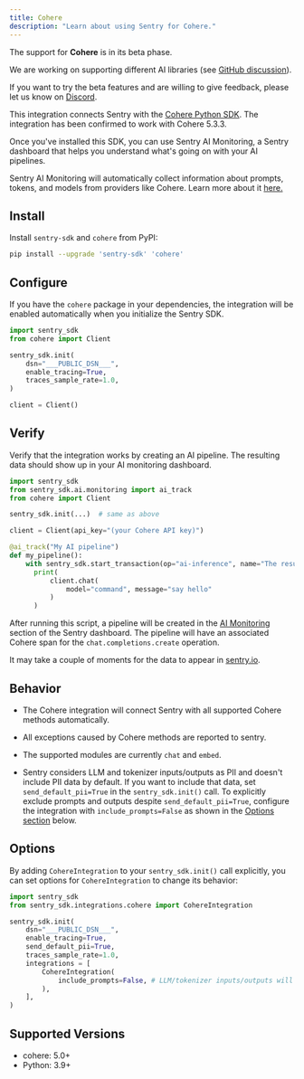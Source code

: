 ```yaml
---
title: Cohere
description: "Learn about using Sentry for Cohere."
---
```


<Alert level="info" title="Beta">

The support for **Cohere** is in its beta phase.

We are working on supporting different AI libraries (see [GitHub discussion](https://github.com/getsentry/sentry-python/discussions/3007)).

If you want to try the beta features and are willing to give feedback, please let us know on [Discord](https://discord.com/invite/Ww9hbqr).

</Alert>

This integration connects Sentry with the [Cohere Python SDK](https://github.com/cohere-ai/cohere-python).
The integration has been confirmed to work with Cohere 5.3.3.

Once you've installed this SDK, you can use Sentry AI Monitoring, a Sentry dashboard that helps you understand what's going on with your AI pipelines.

Sentry AI Monitoring will automatically collect information about prompts, tokens, and models from providers like Cohere. Learn more about it [here.](/product/ai-monitoring)

## Install

Install `sentry-sdk` and `cohere` from PyPI:

```bash
pip install --upgrade 'sentry-sdk' 'cohere'
```

## Configure

If you have the `cohere` package in your dependencies, the integration will be enabled automatically when you initialize the Sentry SDK.

<SignInNote />

```python
import sentry_sdk
from cohere import Client

sentry_sdk.init(
    dsn="___PUBLIC_DSN___",
    enable_tracing=True,
    traces_sample_rate=1.0,
)

client = Client()
```

## Verify

Verify that the integration works by creating an AI pipeline. The resulting data should show up in your AI monitoring dashboard.


```python
import sentry_sdk
from sentry_sdk.ai.monitoring import ai_track
from cohere import Client

sentry_sdk.init(...)  # same as above

client = Client(api_key="(your Cohere API key)")

@ai_track("My AI pipeline")
def my_pipeline():
    with sentry_sdk.start_transaction(op="ai-inference", name="The result of the AI inference"):
      print(
          client.chat(
              model="command", message="say hello"
          )
      )
```

After running this script, a pipeline will be created in the [AI Monitoring](/product/ai-monitoring) section of the Sentry dashboard. The pipeline will have an associated Cohere span for the `chat.completions.create` operation.

It may take a couple of moments for the data to appear in [sentry.io](https://sentry.io).

## Behavior

- The Cohere integration will connect Sentry with all supported Cohere methods automatically.

- All exceptions caused by Cohere methods are reported to sentry.

- The supported modules are currently `chat` and `embed`.

- Sentry considers LLM and tokenizer inputs/outputs as PII and doesn't include PII data by default. If you want to include that data, set `send_default_pii=True` in the `sentry_sdk.init()` call. To explicitly exclude prompts and outputs despite `send_default_pii=True`, configure the integration with `include_prompts=False` as shown in the [Options section](#options) below.

## Options

By adding `CohereIntegration` to your `sentry_sdk.init()` call explicitly, you can set options for `CohereIntegration` to change its behavior:

```python
import sentry_sdk
from sentry_sdk.integrations.cohere import CohereIntegration

sentry_sdk.init(
    dsn="___PUBLIC_DSN___",
    enable_tracing=True,
    send_default_pii=True,
    traces_sample_rate=1.0,
    integrations = [
        CohereIntegration(
            include_prompts=False, # LLM/tokenizer inputs/outputs will be not sent to Sentry, despite send_default_pii=True
        ),
    ],
)
```

## Supported Versions

- cohere: 5.0+
- Python: 3.9+
